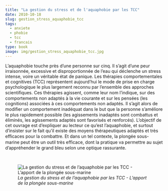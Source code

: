 ```yaml
---
title: "La gestion du stress et de l'aquaphobie par les TCC"
date: 2010-10-18
slug: gestion_stress_aquaphobie_tcc
tags:
  - anxiete
  - phobie
  - tcc
  - francais
type: book
image: img/gestion_stress_aquaphobie_tcc.jpg
---
```


L’aquaphobie touche près d’une personne sur cinq.
Il s’agit d’une peur irraisonnée, excessive et disproportionnée de l’eau qui déclenche un stress intense, voire un véritable état de panique.
Les thérapies comportementales et cognitives (TCC) représentent aujourd’hui le mode de prise en charge psychologique le plus largement reconnu par l’ensemble des approches scientiﬁques.
Ces thérapies agissent, comme leur nom l’indique, sur des comportements non adaptés à la vie courante et sur les pensées (les cognitions) associées à ces comportements non adaptés.
Il s’agit alors de modiﬁer un comportement inadéquat dans le but que la personne s’améliore le plus rapidement possible (les agissements inadaptés sont combattus et éliminés, les agissements adaptés sont favorisés et renforcés).
L’objectif de cet ouvrage est d’expliquer au lecteur ce qu’est l’aquaphobie, et surtout d’insister sur le fait qu’il existe des moyens thérapeutiques adaptés et très eﬃcaces pour la combattre.
Et dans un tel contexte, la plongée sous-marine peut être un outil très eﬃcace, dont la pratique va permettre au sujet d’appréhender le grand bleu selon une optique rassurante.

<br>

![_La gestion du stress et de l'aquaphobie par les TCC - L'apport de la plongée sous-marine_](img/gestion_stress_aquaphobie_tcc.jpg)
